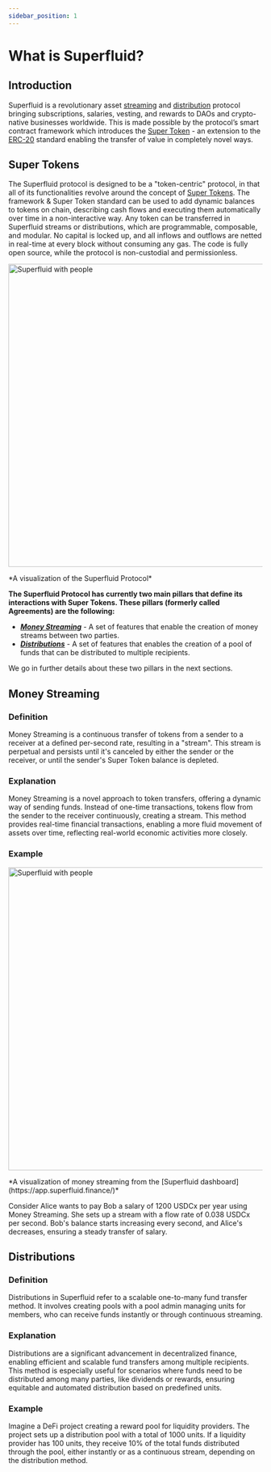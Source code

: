 ```yaml
---
sidebar_position: 1
---
```


# What is Superfluid?

## Introduction

Superfluid is a revolutionary asset [streaming](./overview/money-streaming.mdx) and [distribution](./overview/distributions.mdx) protocol bringing subscriptions, salaries, vesting,
and rewards to DAOs and crypto-native businesses worldwide. This is made possible by the protocol’s smart contract
framework which introduces the [Super Token](./overview/super-tokens.mdx) - an extension to the [ERC-20](https://eips.ethereum.org/EIPS/eip-20) standard 
enabling the transfer of value in completely novel ways.

## Super Tokens

The Superfluid protocol is designed to be a "token-centric" protocol, in that all of its functionalities revolve around the concept of [Super Tokens](./overview/super-tokens.mdx).
The framework & Super Token standard can be used to add dynamic balances to tokens on chain,
describing cash flows and executing them automatically over time in a non-interactive way.
Any token can be transferred in Superfluid streams or distributions, which are programmable, composable, and modular.
No capital is locked up, and all inflows and outflows are netted in real-time at every block without consuming any gas.
The code is fully open source, while the protocol is non-custodial and permissionless.

<div style={{ display: 'flex', justifyContent: 'center' }}>
    <img src="/assets/Superfluid-main-GIF.gif" alt="Superfluid with people" width="600" />
</div>
<div style={{ display: 'flex', justifyContent: 'center' }}>
    <p>*A visualization of the Superfluid Protocol*</p>
</div>

**The Superfluid Protocol has currently two main pillars that define its interactions with Super Tokens. These pillars (formerly called Agreements) are the following:**
- [***Money Streaming***](./overview/money-streaming.mdx) - A set of features that enable the creation of money streams between two parties.
- [***Distributions***](./overview/distributions.mdx) - A set of features that enables the creation of a pool of funds that can be distributed to multiple recipients.

We go in further details about these two pillars in the next sections.

## Money Streaming

### Definition

Money Streaming is a continuous transfer of tokens from a sender to a receiver at a defined per-second rate, resulting in a "stream". This stream is perpetual and persists until it's canceled by either the sender or the receiver, or until the sender's Super Token balance is depleted.

### Explanation

Money Streaming is a novel approach to token transfers, offering a dynamic way of sending funds. Instead of one-time transactions, tokens flow from the sender to the receiver continuously, creating a stream. This method provides real-time financial transactions, enabling a more fluid movement of assets over time, reflecting real-world economic activities more closely.

### Example

<div style={{ display: 'flex', justifyContent: 'center' }}>
    <img src="/assets/Superfluid-GIF.gif" alt="Superfluid with people" width="600" />
</div>
<div style={{ display: 'flex', justifyContent: 'center' }}>
    <p>*A visualization of money streaming from the [Superfluid dashboard](https://app.superfluid.finance/)*</p>
</div>

Consider Alice wants to pay Bob a salary of 1200 USDCx per year using Money Streaming. She sets up a stream with a flow rate of 0.038 USDCx per second. Bob's balance starts increasing every second, and Alice's decreases, ensuring a steady transfer of salary.

## Distributions

### Definition

Distributions in Superfluid refer to a scalable one-to-many fund transfer method. It involves creating pools with a pool admin managing units for members, who can receive funds instantly or through continuous streaming.

### Explanation

Distributions are a significant advancement in decentralized finance, enabling efficient and scalable fund transfers among multiple recipients. This method is especially useful for scenarios where funds need to be distributed among many parties, like dividends or rewards, ensuring equitable and automated distribution based on predefined units.

### Example

Imagine a DeFi project creating a reward pool for liquidity providers. The project sets up a distribution pool with a total of 1000 units. If a liquidity provider has 100 units, they receive 10% of the total funds distributed through the pool, either instantly or as a continuous stream, depending on the distribution method.

